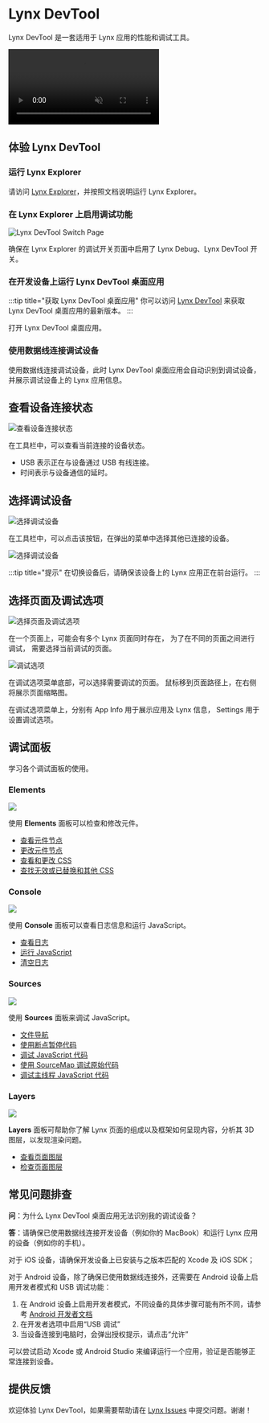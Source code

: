 
# Lynx DevTool

Lynx DevTool 是一套适用于 Lynx 应用的性能和调试工具。

<video src="/assets/devtool-overview.mp4" loop autoPlay muted></video>

## 体验 Lynx DevTool

### 运行 Lynx Explorer

请访问 [Lynx Explorer](/guide/start/quick-start.html)，并按照文档说明运行 Lynx Explorer。

### 在 Lynx Explorer 上启用调试功能

<img
  src="/assets/doc/debugging-devtool-switch-zh-ios.png"
  alt="Lynx DevTool Switch Page"
  width={200}
/>

确保在 Lynx Explorer 的调试开关页面中启用了 Lynx Debug、Lynx DevTool 开关。

### 在开发设备上运行 Lynx DevTool 桌面应用

:::tip title="获取 Lynx DevTool 桌面应用"
你可以访问 [Lynx DevTool](https://github.com/lynx-family/lynx-devtool/releases) 来获取 Lynx DevTool 桌面应用的最新版本。
:::

打开 Lynx DevTool 桌面应用。

### 使用数据线连接调试设备

使用数据线连接调试设备，此时 Lynx DevTool 桌面应用会自动识别到调试设备，并展示调试设备上的 Lynx 应用信息。

## 查看设备连接状态

<img
  src="/assets/doc/debugging-using-devtool-toolbar-connection.png"
  alt="查看设备连接状态"
  width={400}
/>

在工具栏中，可以查看当前连接的设备状态。

- USB 表示正在与设备通过 USB 有线连接。
- 时间表示与设备通信的延时。

## 选择调试设备

<img
  src="/assets/doc/debugging-using-devtool-toolbar-choose-device.png"
  alt="选择调试设备"
  width={400}
/>

在工具栏中，可以点击该按钮，在弹出的菜单中选择其他已连接的设备。

<img
  src="/assets/doc/debugging-device-menu.png"
  alt="选择调试设备"
  width={140}
/>

:::tip title="提示"
在切换设备后，请确保该设备上的 Lynx 应用正在前台运行。
:::

## 选择页面及调试选项

<img
  src="/assets/doc/debugging-using-devtool-toolbar-card-settings.png"
  alt="选择页面及调试选项"
  width={400}
/>

在一个页面上，可能会有多个 Lynx 页面同时存在，
为了在不同的页面之间进行调试，
需要选择当前调试的页面。

<img src="/assets/doc/debugging-setting-menu.png" alt="调试选项" width={200} />

在调试选项菜单底部，可以选择需要调试的页面。
鼠标移到页面路径上，在右侧将展示页面缩略图。

在调试选项菜单上，分别有 App Info 用于展示应用及 Lynx 信息，
Settings 用于设置调试选项。

## 调试面板

学习各个调试面板的使用。

### Elements

![](/assets/doc/debugging-panel-elements.png)

使用 **Elements** 面板可以检查和修改元件。

- [查看元件节点](/guide/debugging/lynx-devtool/elements-panel#查看-dom-节点)
- [更改元件节点](/guide/debugging/lynx-devtool/elements-panel#更改-dom-节点)
- [查看和更改 CSS](/guide/debugging/lynx-devtool/elements-panel#查看和更改-css)
- [查找无效或已替换和其他 CSS](/guide/debugging/lynx-devtool/elements-panel#查找无效或已替换和其他-css)

### Console

![](/assets/doc/debugging-panel-console.png)

使用 **Console** 面板可以查看日志信息和运行 JavaScript。

- [查看日志](/guide/debugging/lynx-devtool/console-panel#查看日志)
- [运行 JavaScript](/guide/debugging/lynx-devtool/console-panel#运行-javascript)
- [清空日志](/guide/debugging/lynx-devtool/console-panel#清空日志)

### Sources

![](/assets/doc/debugging-panel-sources.png)

使用 **Sources** 面板来调试 JavaScript。

- [文件导航](/guide/debugging/lynx-devtool/sources-panel#文件导航)
- [使用断点暂停代码](/guide/debugging/lynx-devtool/sources-panel#使用断点暂停代码)
- [调试 JavaScript 代码](/guide/debugging/lynx-devtool/sources-panel#调试-javascript-代码)
- [使用 SourceMap 调试原始代码](/guide/debugging/lynx-devtool/sources-panel#使用-sourcemap-调试原始代码)
- [调试主线程 JavaScript 代码](/guide/debugging/lynx-devtool/sources-panel#调试主线程-javascript-代码)

### Layers

![](/assets/doc/debugging-panel-layers.png)

**Layers** 面板可帮助你了解 Lynx 页面的组成以及框架如何呈现内容，分析其 3D 图层，以发现渲染问题。

- [查看页面图层](/guide/debugging/lynx-devtool/layers-panel#查看页面图层)
- [检查页面图层](/guide/debugging/lynx-devtool/layers-panel#检查页面图层)

## 常见问题排查

**问**：为什么 Lynx DevTool 桌面应用无法识别我的调试设备？

**答**：请确保已使用数据线连接开发设备（例如你的 MacBook）和运行 Lynx 应用的设备（例如你的手机）。

对于 iOS 设备，请确保开发设备上已安装与之版本匹配的 Xcode 及 iOS SDK；

对于 Android 设备，除了确保已使用数据线连接外，还需要在 Android 设备上启用开发者模式和 USB 调试功能：

1. 在 Android 设备上启用开发者模式，不同设备的具体步骤可能有所不同，请参考 [Android 开发者文档](https://developer.android.com/studio/debug/dev-options)
2. 在开发者选项中启用“USB 调试”
3. 当设备连接到电脑时，会弹出授权提示，请点击“允许”

可以尝试启动 Xcode 或 Android Studio 来编译运行一个应用，验证是否能够正常连接到设备。

## 提供反馈

欢迎体验 Lynx DevTool，如果需要帮助请在 [Lynx Issues](https://github.com/lynx-family/lynx-devtool/issues) 中提交问题。谢谢！

